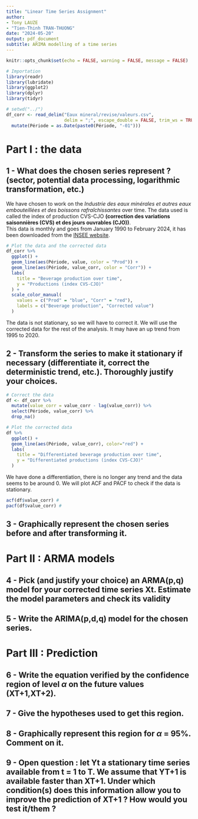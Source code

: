 ```yaml
---
title: "Linear Time Series Assignment"
author:
- Tony LAUZE
- "Tien-Thinh TRAN-THUONG"
date: "2024-05-20"
output: pdf_document
subtitle: ARIMA modelling of a time series
---
```


```r

knitr::opts_chunk$set(echo = FALSE, warning = FALSE, message = FALSE)
```

```r
# Importation
library(readr)
library(lubridate)
library(ggplot2)
library(dplyr)
library(tidyr)

# setwd("../")
df_corr <- read_delim("Eaux mineral/revise/valeurs.csv",
                      delim = ";", escape_double = FALSE, trim_ws = TRUE) %>% 
  mutate(Période = as.Date(paste0(Période, "-01")))

```


# Part I : the data

## 1 - What does the chosen series represent ? (sector, potential data processing, logarithmic transformation, etc.)

We have chosen to work on the *Industrie des eaux minérales et autres eaux embouteillées et des boissons rafraîchissantes* over time. The data used is called the index of production CVS-CJO **(correction des variations saisonnières (CVS) et des jours ouvrables (CJO))**.  
This data is monthly and goes from January 1990 to February 2024, it has been downloaded from the [INSEE website](https://www.insee.fr/fr/statistiques/serie/010767682).  



```r
# Plot the data and the corrected data
df_corr %>% 
  ggplot() +
  geom_line(aes(Période, value, color = "Prod")) +
  geom_line(aes(Période, value_corr, color = "Corr")) +
  labs(
    title = "Beverage production over time",
    y = "Productions (index CVS-CJO)"
  ) +
  scale_color_manual(
    values = c("Prod" = "blue", "Corr" = "red"),
    labels = c("Beverage production", "Corrected value")
  )


```

The data is not stationary, so we will have to correct it. We will use the corrected data for the rest of the analysis. It may have an up trend from 1995 to 2020.  

## 2 - Transform the series to make it stationary if necessary (differentiate it, correct the deterministic trend, etc.). Thoroughly justify your choices.

```r
# Correct the data
df <- df_corr %>% 
  mutate(value_corr = value_corr - lag(value_corr)) %>% 
  select(Période, value_corr) %>% 
  drop_na()

# Plot the corrected data
df %>% 
  ggplot() +
  geom_line(aes(Période, value_corr), color="red") +
  labs(
    title = "Differentiated beverage production over time",
    y = "Differentiated productions (index CVS-CJO)"
  )
```
We have done a differentiation, there is no longer any trend and the data seems to be around 0. We will plot ACF and PACF to check if the data is stationary.

```r
acf(df$value_corr) #
pacf(df$value_corr) #
```


## 3 - Graphically represent the chosen series before and after transforming it.

# Part II : ARMA models

## 4 - Pick (and justify your choice) an ARMA(p,q) model for your corrected time series Xt. Estimate the model parameters and check its validity

## 5 - Write the ARIMA(p,d,q) model for the chosen series.

# Part III : Prediction

## 6 - Write the equation verified by the confidence region of level $\alpha$ on the future values (XT+1,XT+2).

## 7 - Give the hypotheses used to get this region.

## 8 - Graphically represent this region for $\alpha$ = 95%. Comment on it.

## 9 - Open question : let Yt a stationary time series available from t = 1 to T. We assume that YT+1 is available faster than XT+1. Under which condition(s) does this information allow you to improve the prediction of XT+1 ? How would you test it/them ?
